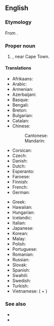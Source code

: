 ==English==
{{wikipedia}}

===Etymology===
From {{der|en|pt|Cabo da Boa Esperança}}.

===Proper noun===
{{en-proper noun|head=the [[cape|Cape]] [[of]] [[good|Good]] [[hope|Hope]]}}

# {{place|en|headland|in southwestern|c/South Africa}}, near Cape Town.

====Translations====
{{trans-top|a cape in southwestern South Africa}}
* Afrikaans: {{t|af|Kaap die Goeie Hoop}}
* Arabic: {{t|ar|رَأْس اَلرَّجَاء اَلصَّالِح|m}}
* Armenian: {{t+|hy|Բարեհուսո հրվանդան}}
* Azerbaijani: {{t|az|Ümid Burnu}}
* Basque: {{t|eu|Esperantza Oneko lurmuturra}}
* Bengali: {{t|bn|খোশ উমেদের অন্তরীপ}}
* Breton: {{t|br|Kab ar Spi Mat}}
* Bulgarian: {{t|bg|нос До́бра Наде́жда|m}}
* Catalan: {{t|ca|Cap de Bona Esperança|m}}
* Chinese:
*: Cantonese: {{t|yue|好望角|tr=hou2 mong6 gok3}}
*: Mandarin: {{t+|cmn|好望角|tr=Hǎowàngjiǎo|sc=Hani}}
* Corsican: {{t|co|Capu di Bona Spiranza}}
* Czech: {{t|cs|mys Dobré naděje|m}}
* Danish: {{t|da|Kap Det Gode Håb|c}}
* Dutch: {{t+|nl|Kaap de Goede Hoop}}
* Esperanto: {{t|eo|Kabo de Bona Espero}}
* Faroese: {{t|fo|Góðvónarhøvdi|m}}
* Finnish: {{t|fi|Hyväntoivonniemi}}
* French: {{t+|fr|cap de Bonne-Espérance|m}}
* German: {{t|de|Kap der Guten Hoffnung|n}}
{{trans-mid}}
* Greek: {{t|el|Ακρωτήριο της Καλής Ελπίδος}}
* Hawaiian: {{t|haw|Lae-Manaʻolana}}
* Hungarian: {{t+|hu|Jóreménység foka}}
* Icelandic: {{t|is|Góðrarvonarhöfði|m}}
* Italian: {{t|it|Capo di Buona Speranza|m}}
* Japanese: {{t|ja|喜望峰|tr=きぼうほう, Kibōhō|sc=Jpan}}
* Korean: {{t|ko|^희망봉(喜望峯)}}
* Malay: {{t|ms|Tanjung Harapan}}
* Polish: {{t+|pl|Przylądek Dobrej Nadziei|m}}
* Portuguese: {{t|pt|Cabo da Boa Esperança|m}}
* Romanian: {{t|ro|Capul Bunei Speranțe|m}}
* Russian: {{t+|ru|мыс До́брой Наде́жды|m}}
* Slovak: {{t|sk|mys Dobrej nádeje|m}}
* Spanish: {{t|es|cabo de Buena Esperanza|m}}
* Swahili: {{t|sw|Rasi ya Tumaini Jema}}
* Swedish: {{t|sv|Godahoppsudden|?}}
* Turkish: {{t|tr|Ümit Burnu}}
* Vietnamese: {{t|vi|mũi Hảo Vọng}} ({{t+|vi|mũi}} + {{t|vi|好望}})
{{trans-bottom}}

===See also===
* {{l|en|Cape Province}}
* {{l|en|Cape Town}}